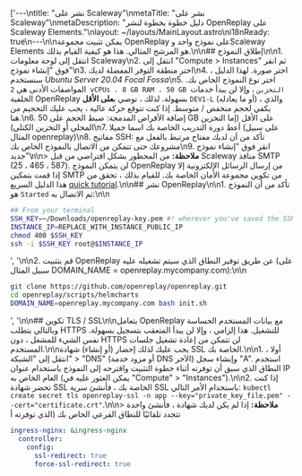 ['---\ntitle: "نشر على Scaleway"\nmetaTitle: "نشر على Scaleway"\nmetaDescription: "دليل خطوة بخطوة لنشر OpenReplay على Scaleway Elements."\nlayout: ~/layouts/MainLayout.astro\ni18nReady: true\n---\n\nيمكن تثبيت مجموعة OpenReplay على نموذج واحد وScaleway Elements هو المرشح المثالي. هذا هو كيفية القيام بذلك.\n\n## إطلاق النموذج\n\n1. انتقل إلى لوحة معلومات Scaleway\n2. انتقل إلى "Compute > Instances" ثم انقر فوق "إنشاء نموذج"\n3. اختر منطقة التوفر المفضلة لديك\n4. اختر صورة. لهذا الدليل ، سنستخدم *Ubuntu Server 20.04 Focal Fossa*\n5. اختر نوع النموذج الخاص بك. المواصفات الأدنى هي `2 vCPUs ، 8 GB RAM ، 50 GB التخزين` ، وإلا لن يبدأ خدمات الخلفية OpenReplay بسهولة. لذلك ، نوصي ب**على الأقل** `DEV1-L` (أو ما يعادله) ، والذي يكفي لحجم منخفض / متوسط. إذا كنت تتوقع حركة عالية ، يجب عليك التحجيم من هنا.\n6. إضافة الأقراص المدمجة: ضبط الحجم على 50 GB على الأقل (إما التخزين المحلي أو التخزين الكتلي)\n7. أعط دورة التدريب الخاصة بك اسما جميلا (على سبيل المثال openreplay)\n8. مفاتيح SSH: تأكد من أن لديك مفتاح مرتبط بالفعل مع مشروعك حتى تتمكن من الاتصال بالنموذج الخاص بك\n9. انقر فوق "إنشاء نموذج جديد"\n\n> **ملاحظة:** من المحظور بشكل افتراضي من قبل Scaleway منافذ SMTP (25 ، 465 ، 587). لن يتمكن النموذج OpenReplay من إرسال الرسائل الإلكترونية إلا إذا قمت بتمكين SMTP من تكوين مجموعة الأمان الخاصة بك. للقيام بذلك ، تحقق من هذا الدليل السريع [quick tutorial](https://www.scaleway.com/en/faq/why-can-i-not-send-any-email/).\n\n## نشر OpenReplay\n\n1. تأكد من أن النموذج هو `Started` ثم الاتصال به:\n\n
```bash
## From your terminal
SSH_KEY=~/Downloads/openreplay-key.pem #! wherever you've saved the SSH key
INSTANCE_IP=REPLACE_WITH_INSTANCE_PUBLIC_IP
chmod 400 $SSH_KEY
ssh -i $SSH_KEY root@$INSTANCE_IP
```
', '\n\n2. قم بتثبيت OpenReplay عن طريق توفير النطاق الذي سيتم تشغيله عليه (على سبيل المثال DOMAIN_NAME = openreplay.mycompany.com):\n\n
```bash
git clone https://github.com/openreplay/openreplay.git
cd openreplay/scripts/helmcharts
DOMAIN_NAME=openreplay.mycompany.com bash init.sh
```
', '\n\n## تكوين TLS / SSL\n\nيتعامل OpenReplay مع بيانات المستخدم الحساسة وبالتالي يتطلب HTTPS للتشغيل. هذا إلزامي ، وإلا لن يبدأ المتعقب بتسجيل بسهولة. نفس الشيء للمشغل ، دون HTTPS لن تتمكن من إعادة تشغيل جلسات المستخدم.\n\nيجب عليك لذلك إحضار (أو إنشاء) شهادة SSL الخاصة بك.\n\n1. أولا ، انتقل إلى "الشبكة" > "DNS" (أو مزود خدمة DNS الآخر) وإنشاء سجل "A". استخدم النطاق الذي سبق أن توفرته أثناء خطوة التثبيت واقترحه إلى النموذج باستخدام عنوان IP العام الخاص به (يمكن العثور عليه في "Compute" > "Instances").\n\n2. إذا كنت تحضر شهادة SSL الخاصة بك ، فأنشئ سرية SSL باستخدام الأمر التالي: `kubectl create secret tls openreplay-ssl -n app --key="private_key_file.pem" --cert="certificate.crt"`.\n\n> **ملاحظة:** إذا لم يكن لديك شهادة ، فأنشئ واحدة تتجدد تلقائيًا للنطاق الفرعي الخاص بك (الذي توفرته أ
```yaml
ingress-nginx: &ingress-nginx
  controller:
    config:
      ssl-redirect: true
      force-ssl-redirect: true
```
